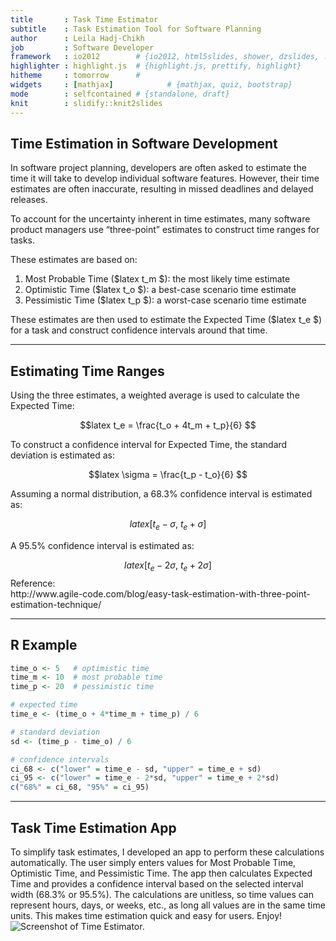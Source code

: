 ```yaml
---
title       : Task Time Estimator
subtitle    : Task Estimation Tool for Software Planning
author      : Leila Hadj-Chikh
job         : Software Developer
framework   : io2012        # {io2012, html5slides, shower, dzslides, ...}
highlighter : highlight.js  # {highlight.js, prettify, highlight}
hitheme     : tomorrow      # 
widgets     : [mathjax]            # {mathjax, quiz, bootstrap}
mode        : selfcontained # {standalone, draft}
knit        : slidify::knit2slides
---
```


## Time Estimation in Software Development

In software project planning, developers are often asked to estimate the time
it will take to develop individual software features. However, their time
estimates are often inaccurate, resulting in missed deadlines and delayed releases.

To account for the uncertainty inherent in time estimates, many software
product managers use "three-point" estimates to construct time ranges for tasks.

These estimates are based on:

1. Most Probable Time ($latex t_m $): the most likely time estimate
2. Optimistic Time ($latex t_o $): a best-case scenario time estimate
3. Pessimistic Time ($latex t_p $): a worst-case scenario time estimate

These estimates are then used to estimate the Expected Time ($latex t_e $)
for a task and construct confidence intervals around that time.


---

## Estimating Time Ranges

Using the three estimates, a weighted average is used to calculate the Expected Time:

$$latex
t_e = \frac{t_o + 4t_m + t_p}{6}
$$

To construct a confidence interval for Expected Time, the standard deviation
is estimated as:

$$latex
\sigma = \frac{t_p - t_o}{6}
$$

Assuming a normal distribution, a 68.3% confidence interval is estimated as:

$$latex
[t_e - \sigma,\ t_e + \sigma]
$$

A 95.5% confidence interval is estimated as:

$$latex
[t_e - 2\sigma,\ t_e + 2\sigma]
$$
Reference:  
http://www.agile-code.com/blog/easy-task-estimation-with-three-point-estimation-technique/

---

## R Example

```r

time_o <- 5   # optimistic time
time_m <- 10  # most probable time
time_p <- 20  # pessimistic time

# expected time
time_e <- (time_o + 4*time_m + time_p) / 6

# standard deviation
sd <- (time_p - time_o) / 6 

# confidence intervals
ci_68 <- c("lower" = time_e - sd, "upper" = time_e + sd)
ci_95 <- c("lower" = time_e - 2*sd, "upper" = time_e + 2*sd)
c("68%" = ci_68, "95%" = ci_95)

```

---

## Task Time Estimation App

To simplify task estimates, I developed an app to perform these calculations automatically. The user simply enters values for Most Probable
Time, Optimistic Time, and Pessimistic Time. The app then calculates Expected
Time and provides a confidence interval based on the selected interval width
(68.3% or 95.5%). The calculations are unitless, so time values can represent
hours, days, or weeks, etc., as long all values are in the same time units.
This makes time estimation quick and easy for users. Enjoy!  
![Screenshot of Time Estimator.](assets/img/app.png)







